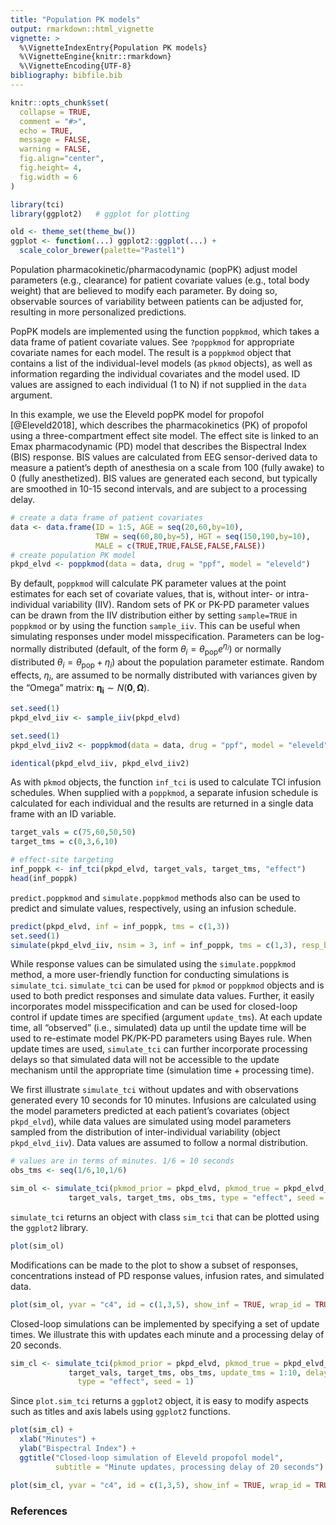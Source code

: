 ```yaml
---
title: "Population PK models"
output: rmarkdown::html_vignette
vignette: >
  %\VignetteIndexEntry{Population PK models}
  %\VignetteEngine{knitr::rmarkdown}
  %\VignetteEncoding{UTF-8}
bibliography: bibfile.bib  
---
```


```r
knitr::opts_chunk$set(
  collapse = TRUE,
  comment = "#>",
  echo = TRUE, 
  message = FALSE, 
  warning = FALSE, 
  fig.align="center",
  fig.height= 4, 
  fig.width = 6
)
```

```r
library(tci)
library(ggplot2)   # ggplot for plotting
```

```r
old <- theme_set(theme_bw())
ggplot <- function(...) ggplot2::ggplot(...) + 
  scale_color_brewer(palette="Pastel1")
```

Population pharmacokinetic/pharmacodynamic (popPK) adjust model parameters (e.g., clearance) for patient covariate values (e.g., total body weight) that are believed to modify each parameter. By doing so, observable sources of variability between patients can be adjusted for, resulting in more personalized predictions. 

PopPK models are implemented using the function `poppkmod`, which takes a data frame of patient covariate values. See `?poppkmod` for appropriate covariate names for each model. The result is a `poppkmod` object that contains a list of the individual-level models (as `pkmod` objects), as well as information regarding the individual covariates and the model used. ID values are assigned to each individual (1 to N) if not supplied in the `data` argument.

In this example, we use the Eleveld popPK model for propofol [@Eleveld2018], which describes the pharmacokinetics (PK) of propofol using a three-compartment effect site model. The effect site is linked to an Emax pharmacodynamic (PD) model that describes the Bispectral Index (BIS) response. BIS values are calculated from EEG sensor-derived data to measure a patient's depth of anesthesia on a scale from 100 (fully awake) to 0 (fully anesthetized). BIS values are generated each second, but typically are smoothed in 10-15 second intervals, and are subject to a processing delay.

```r
# create a data frame of patient covariates
data <- data.frame(ID = 1:5, AGE = seq(20,60,by=10), 
                   TBW = seq(60,80,by=5), HGT = seq(150,190,by=10), 
                   MALE = c(TRUE,TRUE,FALSE,FALSE,FALSE))
# create population PK model
pkpd_elvd <- poppkmod(data = data, drug = "ppf", model = "eleveld")
```

By default, `poppkmod` will calculate PK parameter values at the point estimates for each set of covariate values, that is, without inter- or intra-individual variability (IIV). Random sets of PK or PK-PD parameter values can be drawn from the IIV distribution either by setting `sample=TRUE` in `poppkmod` or by using the function `sample_iiv`. This can be useful when simulating responses under model misspecification. Parameters can be log-normally distributed (default, of the form $\theta_i=\theta_{\text{pop}}e^{\eta_i}$) or normally distributed $\theta_i=\theta_{\text{pop}} + \eta_i$) about the population parameter estimate. Random effects, $\eta_i$, are assumed to be normally distributed with variances given by the "Omega" matrix: $\mathbf{\eta_i} \sim N(\mathbf{0},\mathbf{\Omega})$.

```r
set.seed(1)
pkpd_elvd_iiv <- sample_iiv(pkpd_elvd)

set.seed(1)
pkpd_elvd_iiv2 <- poppkmod(data = data, drug = "ppf", model = "eleveld", sample = TRUE)

identical(pkpd_elvd_iiv, pkpd_elvd_iiv2)
```

As with `pkmod` objects, the function `inf_tci` is used to calculate TCI infusion schedules. 
When supplied with a `poppkmod`, a separate infusion schedule is calculated for each individual and the results are returned in a single data frame with an ID variable. 

```r
target_vals = c(75,60,50,50)
target_tms = c(0,3,6,10)

# effect-site targeting
inf_poppk <- inf_tci(pkpd_elvd, target_vals, target_tms, "effect")
head(inf_poppk)
```
`predict.poppkmod` and `simulate.poppkmod` methods also can be used to predict and simulate values, respectively, using an infusion schedule. 

```r
predict(pkpd_elvd, inf = inf_poppk, tms = c(1,3))
set.seed(1)
simulate(pkpd_elvd_iiv, nsim = 3, inf = inf_poppk, tms = c(1,3), resp_bounds = c(0,100))
```

While response values can be simulated using the `simulate.poppkmod` method, a more user-friendly function for conducting simulations is `simulate_tci`. `simulate_tci` can be used for `pkmod` or `poppkmod` objects and is used to both predict responses and simulate data values. Further, it easily incorporates model misspecification and can be used for closed-loop control if update times are specified (argument `update_tms`). At each update time, all "observed" (i.e., simulated) data up until the update time will be used to re-estimate model PK/PK-PD parameters using Bayes rule. When update times are used, `simulate_tci` can further incorporate processing delays so that simulated data will not be accessible to the update mechanism until the appropriate time (simulation time + processing time). 

We first illustrate `simulate_tci` without updates and with observations generated every 10 seconds for 10 minutes. Infusions are calculated using the model parameters predicted at each patient's covariates (object `pkpd_elvd`), while data values are simulated using model parameters sampled from the distribution of inter-individual variability (object `pkpd_elvd_iiv`). Data values are assumed to follow a normal distribution. 

```r
# values are in terms of minutes. 1/6 = 10 seconds
obs_tms <- seq(1/6,10,1/6)

sim_ol <- simulate_tci(pkmod_prior = pkpd_elvd, pkmod_true = pkpd_elvd_iiv, 
             target_vals, target_tms, obs_tms, type = "effect", seed = 1)
```

`simulate_tci` returns an object with class `sim_tci` that can be plotted using the `ggplot2` library.

```r
plot(sim_ol)
```

Modifications can be made to the plot to show a subset of responses, concentrations instead of PD response values, infusion rates, and simulated data.

```r
plot(sim_ol, yvar = "c4", id = c(1,3,5), show_inf = TRUE, wrap_id = TRUE)
```

Closed-loop simulations can be implemented by specifying a set of update times. We illustrate this with updates each minute and a processing delay of 20 seconds. 

```r
sim_cl <- simulate_tci(pkmod_prior = pkpd_elvd, pkmod_true = pkpd_elvd_iiv, 
             target_vals, target_tms, obs_tms, update_tms = 1:10, delay = 1/3,
               type = "effect", seed = 1)
```

Since `plot.sim_tci` returns a `ggplot2` object, it is easy to modify aspects such as titles and axis labels using `ggplot2` functions. 

```r
plot(sim_cl) + 
  xlab("Minutes") + 
  ylab("Bispectral Index") + 
  ggtitle("Closed-loop simulation of Eleveld propofol model", 
          subtitle = "Minute updates, processing delay of 20 seconds")
```

```r
plot(sim_cl, yvar = "c4", id = c(1,3,5), show_inf = TRUE, wrap_id = TRUE)
```


### References



